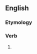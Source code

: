 ==English==

===Etymology===
{{suffix|en|blush|eth|nocat=1}}

===Verb===
{{head|en|verb form}}

# {{en-archaic third-person singular of|blush}}